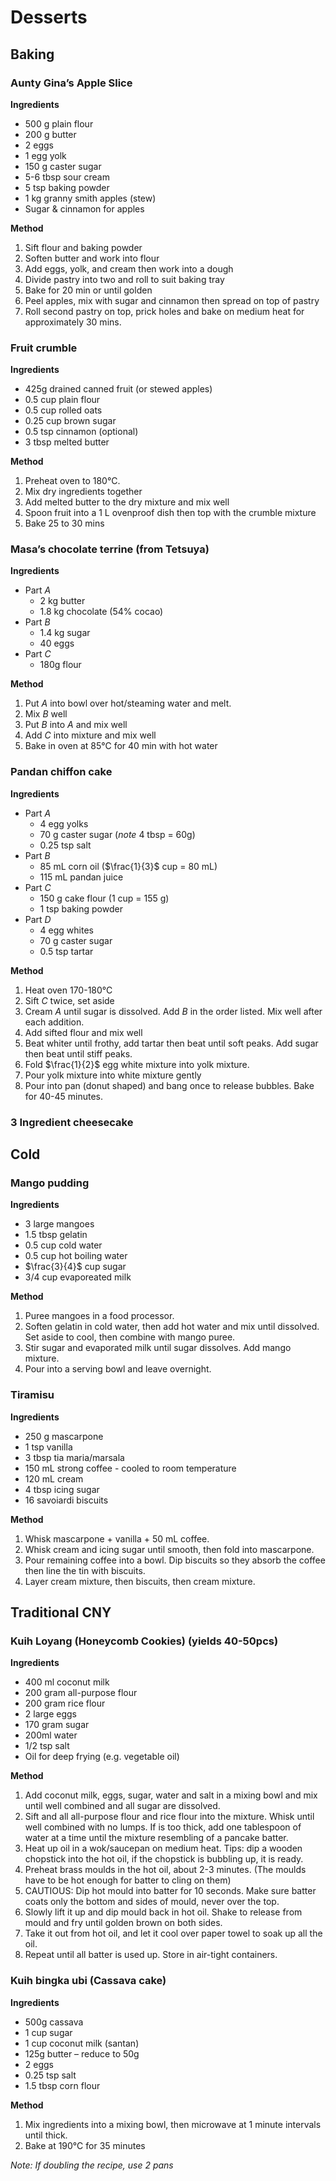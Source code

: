 # Desserts {-}

## Baking

### Aunty Gina's Apple Slice

**Ingredients**

-  500 g plain flour
-  200 g butter
-  2 eggs
-  1 egg yolk
-  150 g caster sugar
-  5-6 tbsp sour cream
-  5 tsp baking powder
-  1 kg granny smith apples (stew)
-  Sugar & cinnamon for apples

**Method**

1.  Sift flour and baking powder
2.  Soften butter and work into flour
3.  Add eggs, yolk, and cream then work into a dough
4.  Divide pastry into two and roll to suit baking tray
5.  Bake for 20 min or until golden
6.  Peel apples, mix with sugar and cinnamon then spread on top of pastry
7.  Roll second pastry on top, prick holes and bake on medium heat for approximately 30 mins.

\newpage

### Fruit crumble

**Ingredients**

-  425g drained canned fruit (or stewed apples)
-  0.5 cup plain flour
-  0.5 cup rolled oats
-  0.25 cup brown sugar
-  0.5 tsp cinnamon (optional)
-  3 tbsp melted butter

**Method**

1.  Preheat oven to 180°C.
2.  Mix dry ingredients together
3.  Add melted butter to the dry mixture and mix well
4.  Spoon fruit into a 1 L ovenproof dish then top with the crumble mixture
5.  Bake 25 to 30 mins

### Masa's chocolate terrine (from Tetsuya)

**Ingredients**

-  Part $A$
    +  2 kg butter
    +  1.8 kg chocolate (54% cocao)
-  Part *B*
    +  1.4 kg sugar
    +  40 eggs
-  Part *C*
    +  180g flour

**Method**

1.  Put *A* into bowl over hot/steaming water and melt.
2.  Mix *B* well
3.  Put *B* into *A* and mix well
4.  Add *C* into mixture and mix well
5.  Bake in oven at 85°C for 40 min with hot water

\newpage

### Pandan chiffon cake

**Ingredients**

-  Part $A$
    +  4 egg yolks
    +  70 g caster sugar (*note* 4 tbsp = 60g)
    +  0.25 tsp salt
-  Part *B*
    +  85 mL corn oil ($\frac{1}{3}$ cup = 80 mL)
    +  115 mL pandan juice
-  Part *C*
    +  150 g cake flour (1 cup = 155 g)
    +  1 tsp baking powder
-  Part *D*
    +  4 egg whites
    +  70 g caster sugar
    +  0.5 tsp tartar

**Method**

1.  Heat oven 170-180°C
2.  Sift *C* twice, set aside
3.  Cream *A* until sugar is dissolved. Add *B* in the order listed. Mix well after each addition.
4.  Add sifted flour and mix well
5.  Beat whiter until frothy, add tartar then beat until soft peaks. Add sugar then beat until stiff peaks.
6.  Fold $\frac{1}{2}$ egg white mixture into yolk mixture.
7.  Pour yolk mixture into white mixture gently
8.  Pour into pan (donut shaped) and bang once to release bubbles. Bake for 40-45 minutes.

\newpage

### 3 Ingredient cheesecake

<find recipe>

## Cold

### Mango pudding

**Ingredients**

-  3 large mangoes
-  1.5 tbsp gelatin
-  0.5 cup cold water
-  0.5 cup hot boiling water
-  $\frac{3}{4}$ cup sugar
-  3/4 cup evaporeated milk

**Method**

1.  Puree mangoes in a food processor.
2.  Soften gelatin in cold water, then add hot water and mix until dissolved. Set aside to cool, then combine with mango puree.
3.  Stir sugar and evaporated milk until sugar dissolves. Add mango mixture.
4.  Pour into a serving bowl and leave overnight.

### Tiramisu

**Ingredients**

-  250 g mascarpone
-  1 tsp vanilla
-  3 tbsp tia maria/marsala
-  150 mL strong coffee - cooled to room temperature
-  120 mL cream
-  4 tbsp icing sugar
-  16 savoiardi biscuits

**Method**

1.  Whisk mascarpone + vanilla + 50 mL coffee.
2.  Whisk cream and icing sugar until smooth, then fold into mascarpone.
3.  Pour remaining coffee into a bowl. Dip biscuits so they absorb the coffee then line the tin with biscuits.
4.  Layer cream mixture, then biscuits, then cream mixture.

## Traditional CNY

### Kuih Loyang (Honeycomb Cookies) (yields 40-50pcs)

**Ingredients**

-  400 ml coconut milk
-  200 gram all-purpose flour
-  200 gram rice flour
-  2 large eggs
-  170 gram sugar
-  200ml water
-  1/2 tsp salt
-  Oil for deep frying (e.g. vegetable oil)

**Method**

1.  Add coconut milk, eggs, sugar, water and salt in a mixing bowl and mix until well combined and all sugar are dissolved.
2.  Sift and all all-purpose flour and rice flour into the mixture. Whisk until well combined with no lumps. If is too thick, add one tablespoon of water at a time until the mixture resembling of a pancake batter.
3.  Heat up oil in a wok/saucepan on medium heat. Tips: dip a wooden chopstick into the hot oil, if the chopstick is bubbling up, it is ready.
4.  Preheat brass moulds in the hot oil, about 2-3 minutes. (The moulds have to be hot enough for batter to cling on them)
5.  CAUTIOUS: Dip hot mould into batter for 10 seconds. Make sure batter coats only the bottom and sides of mould, never over the top.
6.  Slowly lift it up and dip mould back in hot oil. Shake to release from mould and fry until golden brown on both sides.
7.  Take it out from hot oil, and let it cool over paper towel to soak up all the oil.
8.  Repeat until all batter is used up. Store in air-tight containers.

\newpage

### Kuih bingka ubi (Cassava cake)

**Ingredients**

-  500g cassava
-  1 cup sugar
-  1 cup coconut milk (santan)
-  125g butter – reduce to 50g
-  2 eggs
-  0.25 tsp salt
-  1.5 tbsp corn flour

**Method**

1.  Mix ingredients into a mixing bowl, then microwave at 1 minute intervals until thick.
2.  Bake at 190°C for 35 minutes

*Note: If doubling the recipe, use 2 pans*
